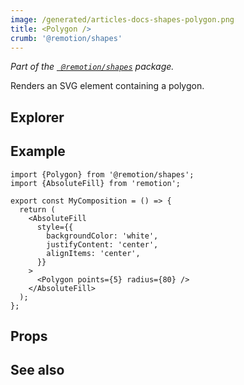 ```yaml
---
image: /generated/articles-docs-shapes-polygon.png
title: <Polygon />
crumb: '@remotion/shapes'
---
```



_Part of the [` @remotion/shapes`](/docs/shapes) package._

Renders an SVG element containing a polygon.

## Explorer

<Demo type="polygon" />

## Example

```tsx twoslash title="src/Polygon.tsx"
import {Polygon} from '@remotion/shapes';
import {AbsoluteFill} from 'remotion';

export const MyComposition = () => {
  return (
    <AbsoluteFill
      style={{
        backgroundColor: 'white',
        justifyContent: 'center',
        alignItems: 'center',
      }}
    >
      <Polygon points={5} radius={80} />
    </AbsoluteFill>
  );
};
```

## Props

<ShapeOptions shape="polygon" all />

## See also

<ShapeSeeAlso shape="polygon" />
